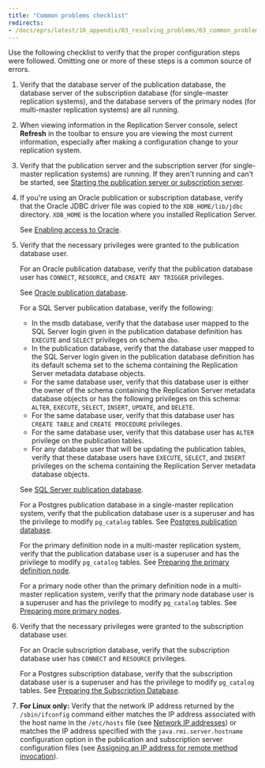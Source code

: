 ```yaml
---
title: "Common problems checklist"
redirects:
- /docs/eprs/latest/10_appendix/03_resolving_problems/03_common_problems_checklist
---
```


<div id="common_problems_checklist" class="registered_link"></div>

Use the following checklist to verify that the proper configuration steps were followed. Omitting one or more of these steps is a common source of errors.

1.  Verify that the database server of the publication database, the database server of the subscription database (for single-master replication systems), and the database servers of the primary nodes (for multi-master replication systems) are all running.

1.  When viewing information in the Replication Server console, select **Refresh** in the toolbar to ensure you are viewing the most current information, especially after making a configuration change to your replication system.

1.  Verify that the publication server and the subscription server (for single-master replication systems) are running. If they aren't running and can't be started, see [Starting the publication server or subscription server](04_troubleshooting_areas/#start_pub_or_sub_server).

1.  If you're using an Oracle publication or subscription database, verify that the Oracle JDBC driver file was copied to the `XDB_HOME/lib/jdbc` directory. `XDB_HOME` is the location where you installed Replication Server.

    See [Enabling access to Oracle](../../05_smr_operation/01_prerequisites/03_enable_access_to_database/#enable_access_to_oracle).

1.  Verify that the necessary privileges were granted to the publication database user.

    For an Oracle publication database, verify that the publication database user has `CONNECT`, `RESOURCE`, and `CREATE ANY TRIGGER` privileges.

    See [Oracle publication database](../../05_smr_operation/01_prerequisites/04_preparing_pub_database/#oracle_pub_database).

    For a SQL Server publication database, verify the following:

    -   In the msdb database, verify that the database user mapped to the SQL Server login given in the publication database definition has `EXECUTE` and `SELECT` privileges on schema `dbo`.
    -   In the publication database, verify that the database user mapped to the SQL Server login given in the publication database definition has its default schema set to the schema containing the Replication Server metadata database objects.
    -   For the same database user, verify that this database user is either the owner of the schema containing the Replication Server metadata database objects or has the following privileges on this schema: `ALTER`, `EXECUTE`, `SELECT`, `INSERT`, `UPDATE`, and `DELETE`.
    -   For the same database user, verify that this database user has `CREATE TABLE` and `CREATE PROCEDURE` privileges.
    -   For the same database user, verify that this database user has `ALTER` privilege on the publication tables.
    -   For any database user that will be updating the publication tables, verify that these database users have `EXECUTE`, `SELECT`, and `INSERT` privileges on the schema containing the Replication Server metadata database objects.

    See [SQL Server publication database](../../05_smr_operation/01_prerequisites/04_preparing_pub_database/#sql_server_pub_db).

    For a Postgres publication database in a single-master replication system, verify that the publication database user is a superuser and has the privilege to modify `pg_catalog` tables. See [Postgres publication database](../../05_smr_operation/01_prerequisites/04_preparing_pub_database/#postgres_pub_db).

    For the primary definition node in a multi-master replication system, verify that the publication database user is a superuser and has the privilege to modify `pg_catalog` tables. See [Preparing the primary definition node](../../06_mmr_operation/01_pre_steps/#prepare_pdn).

    For a primary node other than the primary definition node in a multi-master replication system, verify that the primary node database user is a superuser and has the privilege to modify `pg_catalog` tables. See [Preparing more primary nodes](../../06_mmr_operation/01_pre_steps/#prepare_add_pdn).

1.  Verify that the necessary privileges were granted to the subscription database user.

    For an Oracle subscription database, verify that the subscription database user has `CONNECT` and `RESOURCE` privileges.

    For a Postgres subscription database, verify that the subscription database user is a superuser and has the privilege to modify `pg_catalog` tables. See [Preparing the Subscription Database](../../05_smr_operation/01_prerequisites/05_preparing_sub_database/#preparing_sub_database).

1.  **For Linux only:** Verify that the network IP address returned by the `/sbin/ifconfig` command either matches the IP address associated with the host name in the `/etc/hosts` file (see [Network IP addresses](../../05_smr_operation/01_prerequisites/06_verifying_host_accessibility/#network_ip)) or matches the IP address specified with the `java.rmi.server.hostname` configuration option in the publication and subscription server configuration files (see [Assigning an IP address for remote method invocation](../03_miscellaneous_xdb_processing_topics/01_publications_and_subscriptions_server_conf_options/07_assign_ip_adress_for_rmi/#assign_ip_adress_for_rmi)).
